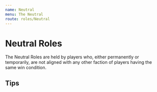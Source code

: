 ```yaml
---
name: Neutral
menu: The Neutral
route: roles/Neutral
---
```


# Neutral Roles

The Neutral Roles are held by players who, either permanently or temporarily, are not aligned with any other faction of players having the same win condition.

## Tips
